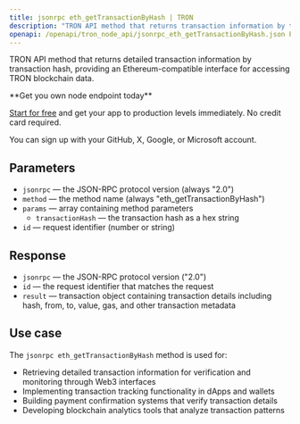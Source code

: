 ```yaml
---
title: jsonrpc eth_getTransactionByHash | TRON
description: "TRON API method that returns transaction information by transaction hash. This method provides Ethereum-compatible interface for TRON blockchain."
openapi: /openapi/tron_node_api/jsonrpc_eth_getTransactionByHash.json POST /95e61622bf6a8af293978377718e3b77/jsonrpc
---
```


TRON API method that returns detailed transaction information by transaction hash, providing an Ethereum-compatible interface for accessing TRON blockchain data.

<Check>
**Get you own node endpoint today**

[Start for free](https://console.chainstack.com/) and get your app to production levels immediately. No credit card required.

You can sign up with your GitHub, X, Google, or Microsoft account.
</Check>

## Parameters

* `jsonrpc` — the JSON-RPC protocol version (always "2.0")
* `method` — the method name (always "eth_getTransactionByHash")
* `params` — array containing method parameters
  * `transactionHash` — the transaction hash as a hex string
* `id` — request identifier (number or string)

## Response

* `jsonrpc` — the JSON-RPC protocol version ("2.0")
* `id` — the request identifier that matches the request
* `result` — transaction object containing transaction details including hash, from, to, value, gas, and other transaction metadata

## Use case

The `jsonrpc eth_getTransactionByHash` method is used for:

* Retrieving detailed transaction information for verification and monitoring through Web3 interfaces
* Implementing transaction tracking functionality in dApps and wallets
* Building payment confirmation systems that verify transaction details
* Developing blockchain analytics tools that analyze transaction patterns
